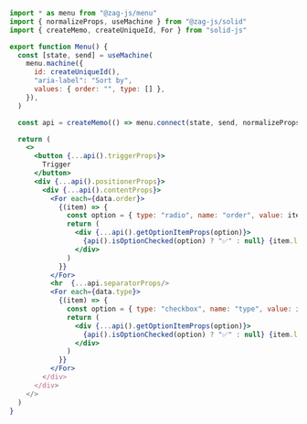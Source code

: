 ```jsx
import * as menu from "@zag-js/menu"
import { normalizeProps, useMachine } from "@zag-js/solid"
import { createMemo, createUniqueId, For } from "solid-js"

export function Menu() {
  const [state, send] = useMachine(
    menu.machine({
      id: createUniqueId(),
      "aria-label": "Sort by",
      values: { order: "", type: [] },
    }),
  )

  const api = createMemo(() => menu.connect(state, send, normalizeProps))

  return (
    <>
      <button {...api().triggerProps}>
        Trigger
      </button>
      <div {...api().positionerProps}>
        <div {...api().contentProps}>
          <For each={data.order}>
            {(item) => {
              const option = { type: "radio", name: "order", value: item.id }
              return (
                <div {...api().getOptionItemProps(option)}>
                  {api().isOptionChecked(option) ? "✅" : null} {item.label}
                </div>
              )
            }}
          </For>
          <hr  {...api.separatorProps/>
          <For each={data.type}>
            {(item) => {
              const option = { type: "checkbox", name: "type", value: item.id }
              return (
                <div {...api().getOptionItemProps(option)}>
                  {api().isOptionChecked(option) ? "✅" : null} {item.label}
                </div>
              )
            }}
          </For>
        </div>
      </div>
    </>
  )
}
```
